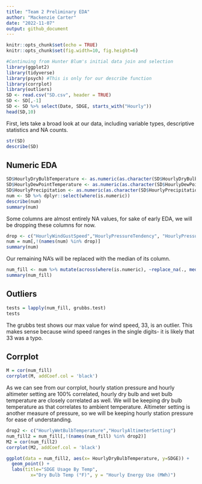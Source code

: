 ---
title: "Team 2 Preliminary EDA"
author: "Mackenzie Carter"
date: "2022-11-07"
output: github_document
---

```{r setup, include=FALSE}
knitr::opts_chunk$set(echo = TRUE)
knitr::opts_chunk$set(fig.width=10, fig.height=6) 
```

```{r}
#Continuing from Hunter Blum's initial data join and selection
library(ggplot2)
library(tidyverse)
library(psych) #This is only for our describe function
library(corrplot)
library(outliers)
SD <- read.csv("SD.csv", header = TRUE)
SD <- SD[,-1]
SD <- SD %>% select(Date, SDGE, starts_with("Hourly"))
head(SD,10)
```

First, lets take a broad look at our data, including variable types, descriptive statistics and NA counts. 

```{r}
str(SD)
describe(SD)
```

## Numeric EDA ##
```{r}
SD$HourlyDryBulbTemperature <- as.numeric(as.character(SD$HourlyDryBulbTemperature))
SD$HourlyDewPointTemperature <- as.numeric(as.character(SD$HourlyDewPointTemperature))
SD$HourlyPrecipitation <- as.numeric(as.character(SD$HourlyPrecipitation))
num <- SD %>% dplyr::select(where(is.numeric))
describe(num)
summary(num)
```
Some columns are almost entirely NA values, for sake of early EDA, we will be dropping these columns for now. 
```{r}
drop <- c("HourlyWindGustSpeed","HourlyPressureTendency", "HourlyPressureChange", "HourlySeaLevelPressure", "HourlyPrecipitation", "HourlyPrecipitation", "HourlyDewPointTemperature")
num = num[,!(names(num) %in% drop)]
summary(num)
```
Our remaining NA's will be replaced with the median of its column. 
```{r}
num_fill <- num %>% mutate(across(where(is.numeric), ~replace_na(., median(., na.rm=TRUE))))
summary(num_fill)
```

## Outliers ## 
```{r}
tests = lapply(num_fill, grubbs.test) 
tests
```
The grubbs test shows our max value for wind speed, 33, is an outlier. This makes sense because wind speed ranges in the single digits- it is likely that 33 was a typo. 

## Corrplot ##
```{r}
M = cor(num_fill)
corrplot(M, addCoef.col = 'black')
```
As we can see from our corrplot, hourly station pressure and hourly altimeter setting are 100% correlated, hourly dry bulb and wet bulb temperature are closely correlated as well. We will be keeping dry bulb temperature as that correlates to ambient temperature. Altimeter setting is another measure of pressure, so we will be keeping hourly station pressure for ease of understanding. 

```{r}
drop2 <- c("HourlyWetBulbTemperature","HourlyAltimeterSetting")
num_fill2 = num_fill[,!(names(num_fill) %in% drop2)]
M2 = cor(num_fill2)
corrplot(M2, addCoef.col = 'black')
```

```{r}
ggplot(data = num_fill2, aes(x= HourlyDryBulbTemperature, y=SDGE)) + 
  geom_point() + 
  labs(title="SDGE Usage By Temp", 
         x="Dry Bulb Temp (°F)", y = "Hourly Energy Use (MWh)")
  
```

